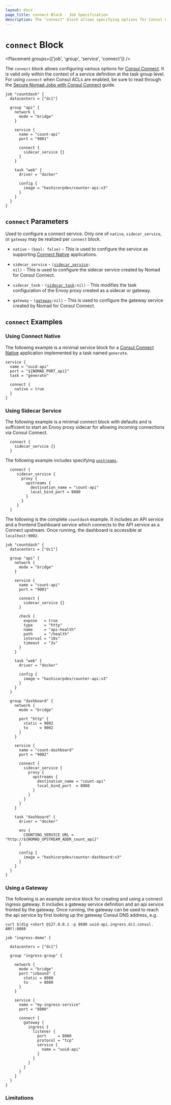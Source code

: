 ```yaml
---
layout: docs
page_title: connect Block - Job Specification
description: The "connect" block allows specifying options for Consul Connect integration
---
```


# `connect` Block

<Placement groups={['job', 'group', 'service', 'connect']} />

The `connect` block allows configuring various options for
[Consul Connect](/docs/integrations/consul-connect). It is
valid only within the context of a service definition at the task group
level. For using `connect` when Consul ACLs are enabled, be sure to read through
the [Secure Nomad Jobs with Consul Connect](https://learn.hashicorp.com/tutorials/nomad/consul-service-mesh)
guide.

```hcl
job "countdash" {
  datacenters = ["dc1"]

  group "api" {
    network {
      mode = "bridge"
    }

    service {
      name = "count-api"
      port = "9001"

      connect {
        sidecar_service {}
      }
    }

    task "web" {
      driver = "docker"

      config {
        image = "hashicorpdev/counter-api:v3"
      }
    }
  }
}
```

## `connect` Parameters

Used to configure a connect service. Only one of `native`, `sidecar_service`,
or `gateway` may be realized per `connect` block.

- `native` - `(bool: false)` - This is used to configure the service as supporting
  [Connect Native](https://www.consul.io/docs/connect/native) applications.

- `sidecar_service` - <code>([sidecar_service][]: nil)</code> - This is used to
  configure the sidecar service created by Nomad for Consul Connect.

- `sidecar_task` - <code>([sidecar_task][]:nil)</code> - This modifies the
  task configuration of the Envoy proxy created as a sidecar or gateway.

- `gateway` - <code>([gateway][]:nil)</code> - This is used to configure the
  gateway service created by Nomad for Consul Connect.

## `connect` Examples

### Using Connect Native

The following example is a minimal service block for a
[Consul Connect Native](https://www.consul.io/docs/connect/native)
application implemented by a task named `generate`.

```hcl
service {
  name = "uuid-api"
  port = "${NOMAD_PORT_api}"
  task = "generate"

  connect {
    native = true
  }
}
```

### Using Sidecar Service

The following example is a minimal connect block with defaults and is
sufficient to start an Envoy proxy sidecar for allowing incoming connections
via Consul Connect.

```hcl
  connect {
    sidecar_service {}
  }
```

The following example includes specifying [`upstreams`][upstreams].

```hcl
  connect {
     sidecar_service {
       proxy {
         upstreams {
           destination_name = "count-api"
           local_bind_port = 8080
         }
       }
     }
  }
```

The following is the complete `countdash` example. It includes an API service
and a frontend Dashboard service which connects to the API service as a Connect
upstream. Once running, the dashboard is accessible at `localhost:9002`.

```hcl
job "countdash" {
  datacenters = ["dc1"]

  group "api" {
    network {
      mode = "bridge"
    }

    service {
      name = "count-api"
      port = "9001"

      connect {
        sidecar_service {}
      }

      check {
        expose   = true
        type     = "http"
        name     = "api-health"
        path     = "/health"
        interval = "10s"
        timeout  = "3s"
      }
    }

    task "web" {
      driver = "docker"

      config {
        image = "hashicorpdev/counter-api:v3"
      }
    }
  }

  group "dashboard" {
    network {
      mode = "bridge"

      port "http" {
        static = 9002
        to     = 9002
      }
    }

    service {
      name = "count-dashboard"
      port = "9002"

      connect {
        sidecar_service {
          proxy {
            upstreams {
              destination_name = "count-api"
              local_bind_port  = 8080
            }
          }
        }
      }
    }

    task "dashboard" {
      driver = "docker"

      env {
        COUNTING_SERVICE_URL = "http://${NOMAD_UPSTREAM_ADDR_count_api}"
      }

      config {
        image = "hashicorpdev/counter-dashboard:v3"
      }
    }
  }
}
```

### Using a Gateway

The following is an example service block for creating and using a connect ingress
gateway. It includes a gateway service definition and an api service fronted by
the gateway. Once running, the gateway can be used to reach the api service by first
looking up the gateway Consul DNS address, e.g.

```
curl $(dig +short @127.0.0.1 -p 8600 uuid-api.ingress.dc1.consul. ANY):8080
```

```hcl
job "ingress-demo" {

  datacenters = ["dc1"]

  group "ingress-group" {

    network {
      mode = "bridge"
      port "inbound" {
        static = 8080
        to     = 8080
      }
    }

    service {
      name = "my-ingress-service"
      port = "8080"

      connect {
        gateway {
          ingress {
            listener {
              port     = 8080
              protocol = "tcp"
              service {
                name = "uuid-api"
              }
            }
          }
        }
      }
    }
  }
}
```

### Limitations

[gateway]: /docs/job-specification/gateway
[gh-7221]: https://github.com/hashicorp/nomad/issues/7221
[group]: /docs/job-specification/group 'Nomad group Job Specification'
[interpolation]: /docs/runtime/interpolation 'Nomad interpolation'
[job]: /docs/job-specification/job 'Nomad job Job Specification'
[native]: https://www.consul.io/docs/connect/native
[service_task]: /docs/job-specification/service#task-1 'Nomad service task'
[sidecar_service]: /docs/job-specification/sidecar_service 'Nomad sidecar service Specification'
[sidecar_task]: /docs/job-specification/sidecar_task 'Nomad sidecar task config Specification'
[task]: /docs/job-specification/task 'Nomad task Job Specification'
[upstreams]: /docs/job-specification/upstreams 'Nomad sidecar service upstreams Specification'
